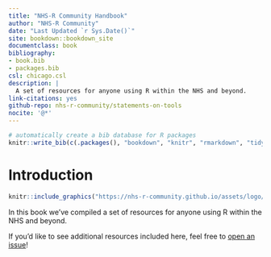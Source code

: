 ```yaml
--- 
title: "NHS-R Community Handbook"
author: "NHS-R Community"
date: "Last Updated `r Sys.Date()`"
site: bookdown::bookdown_site
documentclass: book
bibliography:
- book.bib
- packages.bib
csl: chicago.csl
description: |
  A set of resources for anyone using R within the NHS and beyond.
link-citations: yes
github-repo: nhs-r-community/statements-on-tools
nocite: '@*'
---
```

  
```r
# automatically create a bib database for R packages
knitr::write_bib(c(.packages(), "bookdown", "knitr", "rmarkdown", "tidyverse"), "packages.bib")
```

# Introduction {-}

```r
knitr::include_graphics("https://nhs-r-community.github.io/assets/logo/nhsr-logo.svg")
```

In this book we've compiled a set of resources for anyone using R within the NHS and beyond.

If you'd like to see additional resources included here, feel free to [open an issue][create_issue]! 

[create_issue]: https://github.com/nhs-r-community/statements-on-tools/issues/
